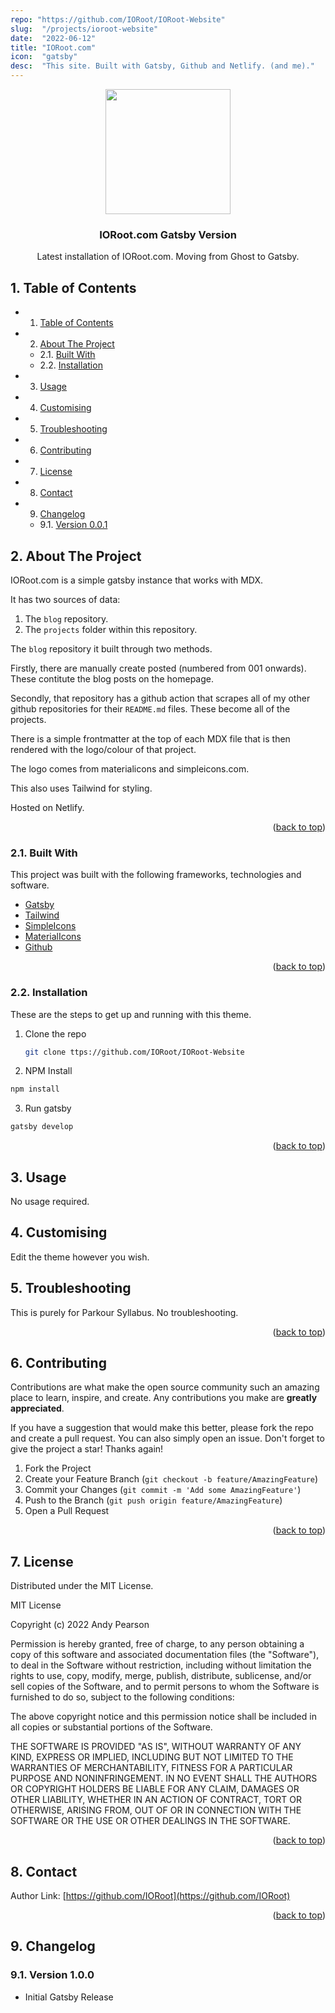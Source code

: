 ```yaml
---
repo: "https://github.com/IORoot/IORoot-Website"
slug:  "/projects/ioroot-website"
date:  "2022-06-12"
title: "IORoot.com"
icon:  "gatsby"
desc:  "This site. Built with Gatsby, Github and Netlify. (and me)."
---
```


<div id="top"></div>

<div align="center">


<img src="https://svg-rewriter.sachinraja.workers.dev/?url=https%3A%2F%2Fcdn.jsdelivr.net%2Fnpm%2F%40mdi%2Fsvg%406.7.96%2Fsvg%2Fgatsby.svg&fill=%236B21A8&width=200px&height=200px" style="width:200px;"/>

<h3 align="center">IORoot.com Gatsby Version</h3>

<p align="center">
    Latest installation of IORoot.com. Moving from Ghost to Gatsby.
</p>    
</div>

##  1. <a name='TableofContents'></a>Table of Contents


* 1. [Table of Contents](#TableofContents)
* 2. [About The Project](#AboutTheProject)
	* 2.1. [Built With](#BuiltWith)
	* 2.2. [Installation](#Installation)
* 3. [Usage](#Usage)
* 4. [ Customising](#Customising)
* 5. [Troubleshooting](#Troubleshooting)
* 6. [Contributing](#Contributing)
* 7. [License](#License)
* 8. [Contact](#Contact)
* 9. [Changelog](#Changelog)
	* 9.1. [Version 0.0.1](#Version0.0.1)



##  2. <a name='AboutTheProject'></a>About The Project

IORoot.com is a simple gatsby instance that works with MDX. 

It has two sources of data:

1. The `blog` repository.
2. The `projects` folder within this repository.

The `blog` repository it built through two methods. 

Firstly, there are manually create posted (numbered from 001 onwards). These contitute the blog posts on the homepage.

Secondly, that repository has a github action that scrapes all of my other github repositories for their `README.md` files. These become all of the projects.

There is a simple frontmatter at the top of each MDX file that is then rendered with the logo/colour of that project. 

The logo comes from materialicons and simpleicons.com.

This also uses Tailwind for styling.

Hosted on Netlify.

<p align="right">(<a href="#top">back to top</a>)</p>


###  2.1. <a name='BuiltWith'></a>Built With

This project was built with the following frameworks, technologies and software.

* [Gatsby](https://www.gatsbyjs.com/)
* [Tailwind](https://www.tailwindcss.com/)
* [SimpleIcons](https://simpleicons.org/)
* [MaterialIcons](https://petershaggynoble.github.io/MDI-Sandbox/)
* [Github](https://github.com)

<p align="right">(<a href="#top">back to top</a>)</p>


###  2.2. <a name='Installation'></a>Installation

These are the steps to get up and running with this theme.

1. Clone the repo
    ```sh
    git clone ttps://github.com/IORoot/IORoot-Website 
    ```
2. NPM Install
  ```sh
  npm install
  ```
3. Run gatsby
  ```sh
  gatsby develop
  ```


<p align="right">(<a href="#top">back to top</a>)</p>


##  3. <a name='Usage'></a>Usage

No usage required.

##  4. <a name='Customising'></a> Customising

Edit the theme however you wish.

##  5. <a name='Troubleshooting'></a>Troubleshooting

This is purely for Parkour Syllabus. No troubleshooting.

<p align="right">(<a href="#top">back to top</a>)</p>


##  6. <a name='Contributing'></a>Contributing

Contributions are what make the open source community such an amazing place to learn, inspire, and create. Any contributions you make are **greatly appreciated**.

If you have a suggestion that would make this better, please fork the repo and create a pull request. You can also simply open an issue.
Don't forget to give the project a star! Thanks again!

1. Fork the Project
2. Create your Feature Branch (`git checkout -b feature/AmazingFeature`)
3. Commit your Changes (`git commit -m 'Add some AmazingFeature'`)
4. Push to the Branch (`git push origin feature/AmazingFeature`)
5. Open a Pull Request

<p align="right">(<a href="#top">back to top</a>)</p>



##  7. <a name='License'></a>License

Distributed under the MIT License.

MIT License

Copyright (c) 2022 Andy Pearson

Permission is hereby granted, free of charge, to any person obtaining a copy
of this software and associated documentation files (the "Software"), to deal
in the Software without restriction, including without limitation the rights
to use, copy, modify, merge, publish, distribute, sublicense, and/or sell
copies of the Software, and to permit persons to whom the Software is
furnished to do so, subject to the following conditions:

The above copyright notice and this permission notice shall be included in all
copies or substantial portions of the Software.

THE SOFTWARE IS PROVIDED "AS IS", WITHOUT WARRANTY OF ANY KIND, EXPRESS OR
IMPLIED, INCLUDING BUT NOT LIMITED TO THE WARRANTIES OF MERCHANTABILITY,
FITNESS FOR A PARTICULAR PURPOSE AND NONINFRINGEMENT. IN NO EVENT SHALL THE
AUTHORS OR COPYRIGHT HOLDERS BE LIABLE FOR ANY CLAIM, DAMAGES OR OTHER
LIABILITY, WHETHER IN AN ACTION OF CONTRACT, TORT OR OTHERWISE, ARISING FROM,
OUT OF OR IN CONNECTION WITH THE SOFTWARE OR THE USE OR OTHER DEALINGS IN THE
SOFTWARE.

<p align="right">(<a href="#top">back to top</a>)</p>



##  8. <a name='Contact'></a>Contact

Author Link: [https://github.com/IORoot](https://github.com/IORoot)

<p align="right">(<a href="#top">back to top</a>)</p>

##  9. <a name='Changelog'></a>Changelog

###  9.1. <a name='Version0.0.1'></a>Version 1.0.0

- Initial Gatsby Release

